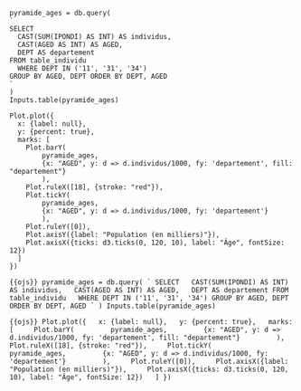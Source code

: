 ```ojs
pyramide_ages = db.query(
`
SELECT
  CAST(SUM(IPONDI) AS INT) AS individus,
  CAST(AGED AS INT) AS AGED,
  DEPT AS departement
FROM table_individu
  WHERE DEPT IN ('11', '31', '34')
GROUP BY AGED, DEPT ORDER BY DEPT, AGED
`
)
Inputs.table(pyramide_ages)
```

```ojs
Plot.plot({
  x: {label: null},
  y: {percent: true},
  marks: [
    Plot.barY(
        pyramide_ages,
        {x: "AGED", y: d => d.individus/1000, fy: 'departement', fill: "departement"}
        ),
    Plot.ruleX([18], {stroke: "red"}),
    Plot.tickY(
        pyramide_ages,
        {x: "AGED", y: d => d.individus/1000, fy: 'departement'}
        ),
    Plot.ruleY([0]),
    Plot.axisY({label: "Population (en milliers)"}),
    Plot.axisX({ticks: d3.ticks(0, 120, 10), label: "Âge", fontSize: 12})
  ]
})
```


```{{ojs}}
pyramide_ages = db.query(
`
SELECT
  CAST(SUM(IPONDI) AS INT) AS individus,
  CAST(AGED AS INT) AS AGED,
  DEPT AS departement
FROM table_individu
  WHERE DEPT IN ('11', '31', '34')
GROUP BY AGED, DEPT ORDER BY DEPT, AGED
`
)
Inputs.table(pyramide_ages)
```

```{{ojs}}
Plot.plot({
  x: {label: null},
  y: {percent: true},
  marks: [
    Plot.barY(
        pyramide_ages,
        {x: "AGED", y: d => d.individus/1000, fy: 'departement', fill: "departement"}
        ),
    Plot.ruleX([18], {stroke: "red"}),
    Plot.tickY(
        pyramide_ages,
        {x: "AGED", y: d => d.individus/1000, fy: 'departement'}
        ),
    Plot.ruleY([0]),
    Plot.axisX({label: "Population (en milliers)"}),
    Plot.axisX({ticks: d3.ticks(0, 120, 10), label: "Âge", fontSize: 12})
  ]
})
```
